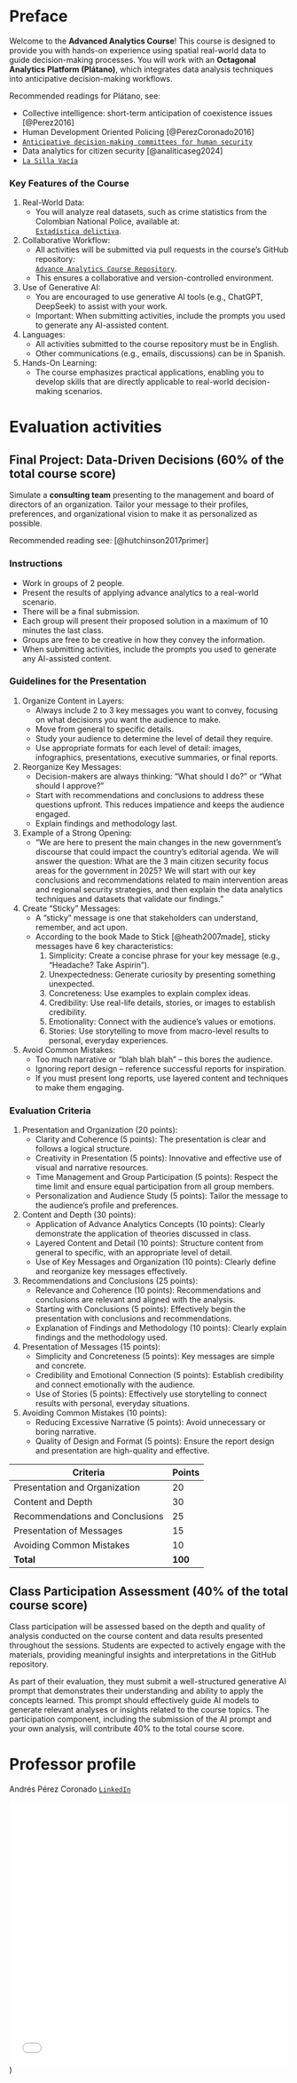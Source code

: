 # Preface {.unnumbered}

Welcome to the **Advanced Analytics Course**! This course is designed to provide you with hands-on experience using spatial real-world data to guide decision-making processes. You will work with an **Octagonal Analytics Platform (Plátano)**, which integrates data analysis techniques into anticipative decision-making workflows.

Recommended readings for Plátano, see:

-   Collective intelligence: short-term anticipation of coexistence issues [@Perez2016]
-   Human Development Oriented Policing [@PerezCoronado2016]
-   [`Anticipative decision-making committees for human security`](https://www.academia.edu/109755271/Comités_decisionales_anticipativos_para_la_seguridad_humana)
-   Data analytics for citizen security [@analiticaseg2024]
-   [`La Silla Vacía`](https://www.lasillavacia.com/author/cap-andres-perez-coronado/)

### Key Features of the Course

1.  Real-World Data:
    -   You will analyze real datasets, such as crime statistics from the Colombian National Police, available at:\
        [`Estadística delictiva`](https://www.policia.gov.co/estadistica-delictiva?page=1).
2.  Collaborative Workflow:
    -   All activities will be submitted via pull requests in the course's GitHub repository:\
        [`Advance Analytics Course Repository`](https://github.com/andrego50/Advanced-data-analytics-course.git).\
    -   This ensures a collaborative and version-controlled environment.
3.  Use of Generative AI:
    -   You are encouraged to use generative AI tools (e.g., ChatGPT, DeepSeek) to assist with your work.\
    -   Important: When submitting activities, include the prompts you used to generate any AI-assisted content.
4.  Languages:
    -   All activities submitted to the course repository must be in English.\
    -   Other communications (e.g., emails, discussions) can be in Spanish.
5.  Hands-On Learning:
    -   The course emphasizes practical applications, enabling you to develop skills that are directly applicable to real-world decision-making scenarios.

# Evaluation activities {.unnumbered}

## Final Project: Data-Driven Decisions (60% of the total course score)

Simulate a **consulting team** presenting to the management and board of directors of an organization. Tailor your message to their profiles, preferences, and organizational vision to make it as personalized as possible.

Recommended reading see: [@hutchinson2017primer]

### Instructions

-   Work in groups of 2 people.
-   Present the results of applying advance analytics to a real-world scenario.
-   There will be a final submission.
-   Each group will present their proposed solution in a maximum of 10 minutes the last class.
-   Groups are free to be creative in how they convey the information.
-   When submitting activities, include the prompts you used to generate any AI-assisted content.

### Guidelines for the Presentation

1.  Organize Content in Layers:
    -   Always include 2 to 3 key messages you want to convey, focusing on what decisions you want the audience to make.
    -   Move from general to specific details.
    -   Study your audience to determine the level of detail they require.
    -   Use appropriate formats for each level of detail: images, infographics, presentations, executive summaries, or final reports.
2.  Reorganize Key Messages:
    -   Decision-makers are always thinking: "What should I do?" or "What should I approve?"
    -   Start with recommendations and conclusions to address these questions upfront. This reduces impatience and keeps the audience engaged.
    -   Explain findings and methodology last.
3.  Example of a Strong Opening:
    -   "We are here to present the main changes in the new government’s discourse that could impact the country’s editorial agenda. We will answer the question: What are the 3 main citizen security focus areas for the government in 2025? We will start with our key conclusions and recommendations related to main intervention areas and regional security strategies, and then explain the data analytics techniques and datasets that validate our findings."
4.  Create "Sticky" Messages:
    -   A "sticky" message is one that stakeholders can understand, remember, and act upon.
    -   According to the book Made to Stick [@heath2007made], sticky messages have 6 key characteristics:
        1.  Simplicity: Create a concise phrase for your key message (e.g., "Headache? Take Aspirin").
        2.  Unexpectedness: Generate curiosity by presenting something unexpected.
        3.  Concreteness: Use examples to explain complex ideas.
        4.  Credibility: Use real-life details, stories, or images to establish credibility.
        5.  Emotionality: Connect with the audience’s values or emotions.
        6.  Stories: Use storytelling to move from macro-level results to personal, everyday experiences.
5.  Avoid Common Mistakes:
    -   Too much narrative or "blah blah blah" – this bores the audience.
    -   Ignoring report design – reference successful reports for inspiration.
    -   If you must present long reports, use layered content and techniques to make them engaging.

### Evaluation Criteria

1.  Presentation and Organization (20 points):
    -   Clarity and Coherence (5 points): The presentation is clear and follows a logical structure.
    -   Creativity in Presentation (5 points): Innovative and effective use of visual and narrative resources.
    -   Time Management and Group Participation (5 points): Respect the time limit and ensure equal participation from all group members.
    -   Personalization and Audience Study (5 points): Tailor the message to the audience’s profile and preferences.
2.  Content and Depth (30 points):
    -   Application of Advance Analytics Concepts (10 points): Clearly demonstrate the application of theories discussed in class.
    -   Layered Content and Detail (10 points): Structure content from general to specific, with an appropriate level of detail.
    -   Use of Key Messages and Organization (10 points): Clearly define and reorganize key messages effectively.
3.  Recommendations and Conclusions (25 points):
    -   Relevance and Coherence (10 points): Recommendations and conclusions are relevant and aligned with the analysis.
    -   Starting with Conclusions (5 points): Effectively begin the presentation with conclusions and recommendations.
    -   Explanation of Findings and Methodology (10 points): Clearly explain findings and the methodology used.
4.  Presentation of Messages (15 points):
    -   Simplicity and Concreteness (5 points): Key messages are simple and concrete.
    -   Credibility and Emotional Connection (5 points): Establish credibility and connect emotionally with the audience.
    -   Use of Stories (5 points): Effectively use storytelling to connect results with personal, everyday situations.
5.  Avoiding Common Mistakes (10 points):
    -   Reducing Excessive Narrative (5 points): Avoid unnecessary or boring narrative.
    -   Quality of Design and Format (5 points): Ensure the report design and presentation are high-quality and effective.

| **Criteria**                    | **Points** |
|---------------------------------|------------|
| Presentation and Organization   | 20         |
| Content and Depth               | 30         |
| Recommendations and Conclusions | 25         |
| Presentation of Messages        | 15         |
| Avoiding Common Mistakes        | 10         |
| **Total**                       | **100**    |

## Class Participation Assessment (40% of the total course score)

Class participation will be assessed based on the depth and quality of analysis conducted on the course content and data results presented throughout the sessions. Students are expected to actively engage with the materials, providing meaningful insights and interpretations in the GitHub repository.

As part of their evaluation, they must submit a well-structured generative AI prompt that demonstrates their understanding and ability to apply the concepts learned. This prompt should effectively guide AI models to generate relevant analyses or insights related to the course topics. The participation component, including the submission of the AI prompt and your own analysis, will contribute 40% to the total course score.

# Professor profile {.unnumbered}

Andrés Pérez Coronado [`LinkedIn`](https://www.linkedin.com/in/andrés-pérez-coronado-63792618/)

![](Andres_Perez_resume_EN-4.pdf#zoom=90&&navpanes=0&statusbar=0&messages=0&pagemode=none){width="100%" height="475px"})
